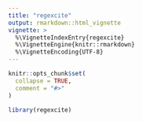```yaml
---
title: "regexcite"
output: rmarkdown::html_vignette
vignette: >
  %\VignetteIndexEntry{regexcite}
  %\VignetteEngine{knitr::rmarkdown}
  %\VignetteEncoding{UTF-8}
---
```


```r
knitr::opts_chunk$set(
  collapse = TRUE,
  comment = "#>"
)
```

```r
library(regexcite)
```
